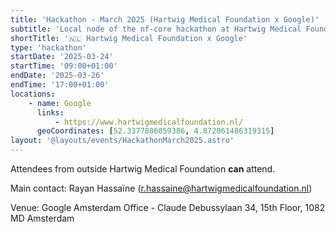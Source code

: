 ```yaml
---
title: 'Hackathon - March 2025 (Hartwig Medical Foundation x Google)'
subtitle: 'Local node of the nf-core hackathon at Hartwig Medical Foundation (@Google), Netherlands'
shortTitle: '🇳🇱 Hartwig Medical Foundation x Google'
type: 'hackathon'
startDate: '2025-03-24'
startTime: '09:00+01:00'
endDate: '2025-03-26'
endTime: '17:00+01:00'
locations:
    - name: Google
      links:
          - https://www.hartwigmedicalfoundation.nl/
      geoCoordinates: [52.3377886059386, 4.872061486319315]
layout: '@layouts/events/HackathonMarch2025.astro'
---
```


Attendees from outside Hartwig Medical Foundation **can** attend.

Main contact: Rayan Hassaïne ([r.hassaine@hartwigmedicalfoundation.nl](mailto:r.hassaine@hartwigmedicalfoundation.nl))

Venue: Google Amsterdam Office - Claude Debussylaan 34, 15th Floor, 1082 MD Amsterdam
